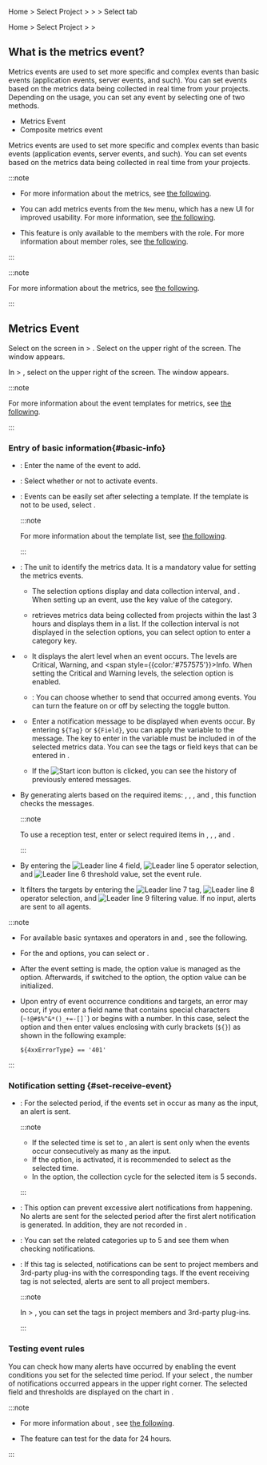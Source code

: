 <Xclude product="npm">

Home &gt; Select Project &gt; <Cmdname sid="event_statistic" className="uitext" /> &gt; <Cmdname sid="event_setting" className="uitext" /> &gt; Select <Cmdname sid="metrics" className="uitext" /> tab

</Xclude>

<InDoc product="npm">

Home &gt; Select Project &gt; <Cmdname sid="event_statistic" className="uitext" /> &gt; <Cmdname sid="event_setting" className="uitext" />

</InDoc>

## What is the metrics event?

<Xclude product='npm'>

Metrics events are used to set more specific and complex events than basic events (application events, server events, and such). You can set events based on the metrics data being collected in real time from your projects. Depending on the usage, you can set any event by selecting one of two methods.

- Metrics Event
- Composite metrics event

</Xclude>

<InDoc product='npm'>

Metrics events are used to set more specific and complex events than basic events (application events, server events, and such). You can set events based on the metrics data being collected in real time from your projects.

</InDoc>

<Xclude product="amazon-cloudwatch,amazon-ecs,azure,ncloud,oracle-cloud">

:::note

- For more information about the metrics, see [the following](metrics-intro).

- You can add metrics events from the <Cmdname sid="side_eventSetting" className="uitext" /> <code class="newfunc">New</code> menu, which has a new UI for improved usability. For more information, see [the following](metric-warning-notice-new).

- This feature is only available to the members with the <Cmdname sid="sms_alert_settings" className="b500" /> role. For more information about member roles, see [the following](../project/project-structure#project-auth).

:::

</Xclude>

<InDoc product="amazon-cloudwatch,amazon-ecs,azure,ncloud,oracle-cloud">

:::note

For more information about the metrics, see [the following](metrics-intro).

:::

</InDoc>

## Metrics Event

<Xclude product="npm">

Select <Cmdname sid="metrics" className="uitext" /> on the screen in <Cmdname sid="event_statistic" className="uitext" /> &gt; <Cmdname sid="event_setting" className="uitext" />. Select <Cmdname sid="add_notification" className="uitext" /> on the upper right of the screen. The <Cmdname sid="metrics_event" className="uitext" /> window appears.

</Xclude>

<InDoc product="npm">

In <Cmdname sid="event_statistic" className="uitext" /> &gt; <Cmdname sid="event_setting" className="uitext" />, select <Cmdname sid="add_notification" className="uitext" /> on the upper right of the screen. The <Cmdname sid="metrics_event" className="uitext" /> window appears.

</InDoc>

<ImgLang img='set-events-metrics.png' desc='Metrics Event' />

<InDoc product='kubernetes'>

:::note

For more information about the event templates for metrics, see [the following](#template).

:::

</InDoc>

### Entry of basic information{#basic-info}

- <Cmdname sid="event_name" className="uitext" />: Enter the name of the event to add.

- <Cmdname sid="enable_events" className="uitext" />: Select whether or not to activate events.

- <Cmdname sid="template" className="uitext" />: Events can be easily set after selecting a template. If the template is not to be used, select <Cmdname sid="metrics_option_disabled" className="uitext" />.

  <InDoc product='java,php,nodejs,python,golang,dotnet,postgresql,browser,npm'>

  :::note

  For more information about the template list, see [the following](#template).

  :::

  </InDoc>

- <Cmdname sid="category" className="uitext" />: The unit to identify the metrics data. It is a mandatory value for setting the metrics events.

  <ImgLang img='set-event-select-category.png' desc='Metrics Event - Category' />

  - The <Cmdname sid="category" className="uitext" /> selection options display <LinkImage img="number-01.png" className="ico" /> <Cmdname sid="name" className="uitext" /> and <LinkImage img="number-02.png" className="ico" /> data collection interval, and <LinkImage img="number-03.png" className="ico" /> <Cmdname sid="key" className="uitext" />. When setting up an event, use the key value of the category.

  - <Cmdname sid="category" className="uitext" /> retrieves metrics data being collected from projects within the last 3 hours and displays them in a list. If the collection interval is not displayed in the <Cmdname sid="category" className="uitext" /> selection options, you can select <Cmdname sid="enter_category_self" className="uitext" /> option to enter a category key.

- <Cmdname sid="level" className="uitext" />

  - It displays the alert level when an event occurs. The levels are <span class='vslow'>Critical</span>, <span class='slow'>Warning</span>, and <span style={{color:'#757575'}}>Info</span>. When setting the <span class='vslow'>Critical</span> and <span class='slow'>Warning</span> levels, the <Cmdname sid="CNT08320" className="uitext" /> selection option is enabled.

  - <Cmdname sid="CNT08320" className="uitext" /><ScrollToLink anchor='scrollTo-resolve-event' />: You can choose whether to send <Cmdname sid="CNT08320" className="uitext" /> that occurred among events. You can turn the feature on or off by selecting the toggle button.

- <Cmdname sid="message" className="uitext" />

  - Enter a notification message to be displayed when events occur. By entering <code>&#36;&#123;Tag&#125;</code> or <code>&#36;&#123;Field&#125;</code>, you can apply the variable to the message. The key to enter in the variable must be included in <Cmdname sid="category" className="uitext" /> of the selected metrics data. You can see the tags or field keys that can be entered in <Cmdname sid="tag_count" className="uitext" />.

    <ImgLang img='event-config-message-example.png' desc='Message example' />

  - If the ![Start icon](/img/ico-timing.svg) button is clicked, you can see the history of previously entered messages.

- <Cmdname sid="alert_test" className="uitext" />

  By generating alerts based on the required items: <Cmdname sid="event_name" className="uitext" />, <Cmdname sid="category" className="uitext" />, <Cmdname sid="level" className="uitext" />, and <Cmdname sid="message" className="uitext" />, this function checks the messages.

  :::note

  To use a reception test, enter or select required items in <Cmdname sid="event_name" className="uitext" />, <Cmdname sid="category" className="uitext" />, <Cmdname sid="level" className="uitext" />, and <Cmdname sid="message" className="uitext" />.

  :::

- <Cmdname sid="metrics_event_rules" className="uitext" /> <ScrollToLink anchor='eventcondition' />

  <ImgLang img='set-event-condition.png' desc='Event Rule' />

  By entering the ![Leader line 4](/img/number-04.png) field, ![Leader line 5](/img/number-05.png) operator selection, and ![Leader line 6](/img/number-06.png) threshold value, set the event rule.

- <Cmdname sid="alert_object_filtering" className="uitext" />

  <ImgLang img='set-event-filtering.png' desc='Filtering event targets' />

  It filters the targets by entering the ![Leader line 7](/img/number-07.png) tag, ![Leader line 8](/img/number-08.png) operator selection, and ![Leader line 9](/img/number-09.png) filtering value. If no input, alerts are sent to all agents.

:::note

- For available basic syntaxes and operators in <Cmdname sid="metrics_event_rules" className="uitext" /> and <Cmdname sid="alert_object_filtering" className="uitext" />, see <Link to="#condition-guide">the following</Link>.

- For the <Cmdname sid="metrics_event_rules" className="uitext" /> and <Cmdname sid="alert_object_filtering" className="uitext" /> options, you can select <Cmdname sid="metrics_rule_select" className="uitext" /> or <Cmdname sid="metrics_rule_direct" className="uitext" />.

- After the event setting is made, the option value is managed as the <Cmdname sid="metrics_rule_direct" className="uitext" /> option. Afterwards, if switched to the <Cmdname sid="metrics_rule_select" className="uitext" /> option, the option value can be initialized.

- Upon entry of event occurrence conditions and targets, an error may occur, if you enter a field name that contains special characters (<code>~!@#$%^&\*()_+=-[]\`</code>) or begins with a number. In this case, select the <Cmdname sid="metrics_rule_direct" className="uitext" /> option and then enter values enclosing with curly brackets (<code>\$\{\}</code>) as shown in the following example:

  ```text
  ${4xxErrorType} == '401'
  ```

:::

### Notification setting {#set-receive-event}

<ImgLang img='set-event-receive.png' desc='Notification Setting' />

- <Cmdname sid="number_of_event" className="uitext" />: For the selected period, if the events set in <Cmdname sid="metrics_event_rules" className="uitext" /> occur as many as the input, an alert is sent.

  :::note

  - If the selected time is set to <Cmdname sid="metrics_option_disabled" className="uitext" />, an alert is sent only when the events occur consecutively as many as the input.
  - If the option, <Cmdname sid="CNT08320" className="uitext" /> is activated, it is recommended to select <Cmdname sid="metrics_option_disabled" className="uitext" /> as the selected time.
  - In the <Cmdname sid="category" className="uitext" /> option, the collection cycle for the selected item is 5 seconds.

  :::

- <Cmdname sid="event_pause" className="uitext" /><ScrollToLink anchor='scrollTo-event-pause' />: This option can prevent excessive alert notifications from happening. No alerts are sent for the selected period after the first alert notification is generated. In addition, they are not recorded in <Cmdname sid="event_history" className="uitext" />.

- <Cmdname sid="related_category" className="uitext" />: You can set the related categories up to 5 and see them when checking notifications.

- <Cmdname sid="event_tag" className="uitext" />: If this tag is selected, notifications can be sent to project members and 3rd-party plug-ins with the corresponding tags. If the event receiving tag is not selected, alerts are sent to all project members.

  :::note

  In <Cmdname sid="event_statistic" className="uitext" /> &gt; <Cmdname sid="event_receive_configuration" className="uitext" />, you can set the tags in project members and 3rd-party plug-ins.

  :::

### Testing event rules

<ImgLang img='set-event-test.png' desc='Alert Test' />

You can check how many alerts have occurred by enabling the event conditions you set for the selected time period. If your select <Cmdname sid="run" className="uitext" />, the number of notifications occurred appears in the upper right corner. The selected field and thresholds are displayed on the chart in <Cmdname sid="metrics_event_rules" className="uitext" />.

:::note

- For more information about <Cmdname sid="metrics_event_rules" className="uitext" />, see [the following](#eventcondition).

- The <Cmdname sid="event_simulation_title" className="uitext" /> feature can test for the data for 24 hours.

:::
